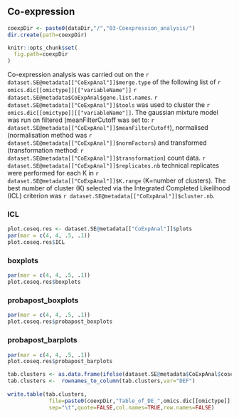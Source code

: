 ## Co-expression {.tabset}

```r
coexpDir <- paste0(dataDir,"/","03-Coexpression_analysis/")
dir.create(path=coexpDir)

knitr::opts_chunk$set(
  fig.path=coexpDir
)
```


Co-expression analysis was carried out on the `r dataset.SE@metadata[["CoExpAnal"]]$merge.type`
of the following list of `r omics.dic[[omictype]][["variableName"]]`  `r dataset.SE@metadata$CoExpAnal$gene.list.names`. 
`r dataset.SE@metadata[["CoExpAnal"]]$tools` was used to cluster the `r omics.dic[[omictype]][["variableName"]]`. 
The gaussian mixture model was run on filtered (meanFilterCutoff was set to: `r dataset.SE@metadata[["CoExpAnal"]]$meanFilterCutoff`), 
normalised (normalisation method was `r dataset.SE@metadata[["CoExpAnal"]]$normFactors`) 
and transformed (transformation method: `r dataset.SE@metadata[["CoExpAnal"]]$transformation`) count data.
`r dataset.SE@metadata[["CoExpAnal"]]$replicates.nb` technical replicates were performed for each K in `r dataset.SE@metadata[["CoExpAnal"]]$K.range` (K=number of clusters). 
The best number of cluster (K) selected via the Integrated Completed Likelihood (ICL) criterion 
was `r dataset.SE@metadata[["CoExpAnal"]]$cluster.nb`.


### ICL 


```r
plot.coseq.res <- dataset.SE@metadata[["CoExpAnal"]]$plots
par(mar = c(4, 4, .5, .1))
plot.coseq.res$ICL 
```

### boxplots

```r
par(mar = c(4, 4, .5, .1))
plot.coseq.res$boxplots
```

### probapost_boxplots 

```r
par(mar = c(4, 4, .5, .1))
plot.coseq.res$probapost_boxplots 
```

### probapost_barplots

```r
par(mar = c(4, 4, .5, .1))
plot.coseq.res$probapost_barplots
```


```r
tab.clusters <- as.data.frame(ifelse(dataset.SE@metadata$CoExpAnal$coseqResults@allResults[[dataset.SE@metadata$CoExpAnal$cluster.nb]] > 0.5, 1,0))
tab.clusters <-  rownames_to_column(tab.clusters,var="DEF")
      
write.table(tab.clusters,
             file=paste0(coexpDir,"Table_of_DE_",omics.dic[[omictype]][["variableName"]],"_per_cluster",".txt"),
             sep="\t",quote=FALSE,col.names=TRUE,row.names=FALSE)

```

